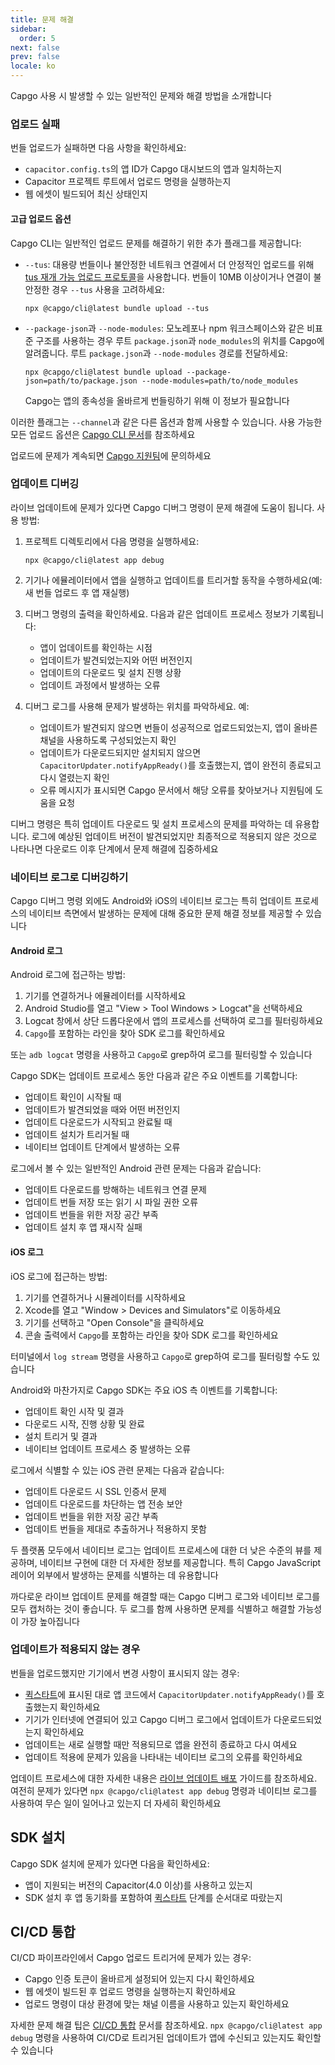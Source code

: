 ```yaml
---
title: 문제 해결
sidebar:
  order: 5
next: false
prev: false
locale: ko
---
```


Capgo 사용 시 발생할 수 있는 일반적인 문제와 해결 방법을 소개합니다

### 업로드 실패

번들 업로드가 실패하면 다음 사항을 확인하세요:
- `capacitor.config.ts`의 앱 ID가 Capgo 대시보드의 앱과 일치하는지
- Capacitor 프로젝트 루트에서 업로드 명령을 실행하는지 
- 웹 에셋이 빌드되어 최신 상태인지

#### 고급 업로드 옵션

Capgo CLI는 일반적인 업로드 문제를 해결하기 위한 추가 플래그를 제공합니다:

- `--tus`: 대용량 번들이나 불안정한 네트워크 연결에서 더 안정적인 업로드를 위해 [tus 재개 가능 업로드 프로토콜](https://tus.io/)을 사용합니다. 번들이 10MB 이상이거나 연결이 불안정한 경우 `--tus` 사용을 고려하세요:
  ```shell
  npx @capgo/cli@latest bundle upload --tus
  ```

- `--package-json`과 `--node-modules`: 모노레포나 npm 워크스페이스와 같은 비표준 구조를 사용하는 경우 루트 `package.json`과 `node_modules`의 위치를 Capgo에 알려줍니다. 루트 `package.json`과 `--node-modules` 경로를 전달하세요:
  ```shell
  npx @capgo/cli@latest bundle upload --package-json=path/to/package.json --node-modules=path/to/node_modules
  ```
  Capgo는 앱의 종속성을 올바르게 번들링하기 위해 이 정보가 필요합니다

이러한 플래그는 `--channel`과 같은 다른 옵션과 함께 사용할 수 있습니다. 사용 가능한 모든 업로드 옵션은 [Capgo CLI 문서](/docs/cli)를 참조하세요

업로드에 문제가 계속되면 [Capgo 지원팀](mailto:support@capgo.app)에 문의하세요

### 업데이트 디버깅

라이브 업데이트에 문제가 있다면 Capgo 디버그 명령이 문제 해결에 도움이 됩니다. 사용 방법:

1. 프로젝트 디렉토리에서 다음 명령을 실행하세요:
   ```shell
   npx @capgo/cli@latest app debug
   ```

2. 기기나 에뮬레이터에서 앱을 실행하고 업데이트를 트리거할 동작을 수행하세요(예: 새 번들 업로드 후 앱 재실행)

3. 디버그 명령의 출력을 확인하세요. 다음과 같은 업데이트 프로세스 정보가 기록됩니다:
   - 앱이 업데이트를 확인하는 시점
   - 업데이트가 발견되었는지와 어떤 버전인지
   - 업데이트의 다운로드 및 설치 진행 상황
   - 업데이트 과정에서 발생하는 오류

4. 디버그 로그를 사용해 문제가 발생하는 위치를 파악하세요. 예:
   - 업데이트가 발견되지 않으면 번들이 성공적으로 업로드되었는지, 앱이 올바른 채널을 사용하도록 구성되었는지 확인
   - 업데이트가 다운로드되지만 설치되지 않으면 `CapacitorUpdater.notifyAppReady()`를 호출했는지, 앱이 완전히 종료되고 다시 열렸는지 확인
   - 오류 메시지가 표시되면 Capgo 문서에서 해당 오류를 찾아보거나 지원팀에 도움을 요청

디버그 명령은 특히 업데이트 다운로드 및 설치 프로세스의 문제를 파악하는 데 유용합니다. 로그에 예상된 업데이트 버전이 발견되었지만 최종적으로 적용되지 않은 것으로 나타나면 다운로드 이후 단계에서 문제 해결에 집중하세요

### 네이티브 로그로 디버깅하기

Capgo 디버그 명령 외에도 Android와 iOS의 네이티브 로그는 특히 업데이트 프로세스의 네이티브 측면에서 발생하는 문제에 대해 중요한 문제 해결 정보를 제공할 수 있습니다

#### Android 로그

Android 로그에 접근하는 방법:

1. 기기를 연결하거나 에뮬레이터를 시작하세요
2. Android Studio를 열고 "View > Tool Windows > Logcat"을 선택하세요 
3. Logcat 창에서 상단 드롭다운에서 앱의 프로세스를 선택하여 로그를 필터링하세요
4. `Capgo`를 포함하는 라인을 찾아 SDK 로그를 확인하세요

또는 `adb logcat` 명령을 사용하고 `Capgo`로 grep하여 로그를 필터링할 수 있습니다

Capgo SDK는 업데이트 프로세스 동안 다음과 같은 주요 이벤트를 기록합니다:
- 업데이트 확인이 시작될 때
- 업데이트가 발견되었을 때와 어떤 버전인지
- 업데이트 다운로드가 시작되고 완료될 때
- 업데이트 설치가 트리거될 때
- 네이티브 업데이트 단계에서 발생하는 오류

로그에서 볼 수 있는 일반적인 Android 관련 문제는 다음과 같습니다:
- 업데이트 다운로드를 방해하는 네트워크 연결 문제
- 업데이트 번들 저장 또는 읽기 시 파일 권한 오류
- 업데이트 번들을 위한 저장 공간 부족
- 업데이트 설치 후 앱 재시작 실패

#### iOS 로그

iOS 로그에 접근하는 방법:

1. 기기를 연결하거나 시뮬레이터를 시작하세요
2. Xcode를 열고 "Window > Devices and Simulators"로 이동하세요
3. 기기를 선택하고 "Open Console"을 클릭하세요
4. 콘솔 출력에서 `Capgo`를 포함하는 라인을 찾아 SDK 로그를 확인하세요

터미널에서 `log stream` 명령을 사용하고 `Capgo`로 grep하여 로그를 필터링할 수도 있습니다

Android와 마찬가지로 Capgo SDK는 주요 iOS 측 이벤트를 기록합니다:
- 업데이트 확인 시작 및 결과
- 다운로드 시작, 진행 상황 및 완료
- 설치 트리거 및 결과
- 네이티브 업데이트 프로세스 중 발생하는 오류

로그에서 식별할 수 있는 iOS 관련 문제는 다음과 같습니다:
- 업데이트 다운로드 시 SSL 인증서 문제
- 업데이트 다운로드를 차단하는 앱 전송 보안 
- 업데이트 번들을 위한 저장 공간 부족
- 업데이트 번들을 제대로 추출하거나 적용하지 못함

두 플랫폼 모두에서 네이티브 로그는 업데이트 프로세스에 대한 더 낮은 수준의 뷰를 제공하며, 네이티브 구현에 대한 더 자세한 정보를 제공합니다. 특히 Capgo JavaScript 레이어 외부에서 발생하는 문제를 식별하는 데 유용합니다

까다로운 라이브 업데이트 문제를 해결할 때는 Capgo 디버그 로그와 네이티브 로그를 모두 캡처하는 것이 좋습니다. 두 로그를 함께 사용하면 문제를 식별하고 해결할 가능성이 가장 높아집니다

### 업데이트가 적용되지 않는 경우

번들을 업로드했지만 기기에서 변경 사항이 표시되지 않는 경우:
- [퀵스타트](/docs/getting-started/quickstart)에 표시된 대로 앱 코드에서 `CapacitorUpdater.notifyAppReady()`를 호출했는지 확인하세요  
- 기기가 인터넷에 연결되어 있고 Capgo 디버그 로그에서 업데이트가 다운로드되었는지 확인하세요
- 업데이트는 새로 실행할 때만 적용되므로 앱을 완전히 종료하고 다시 여세요
- 업데이트 적용에 문제가 있음을 나타내는 네이티브 로그의 오류를 확인하세요

업데이트 프로세스에 대한 자세한 내용은 [라이브 업데이트 배포](/docs/getting-started/deploy) 가이드를 참조하세요. 여전히 문제가 있다면 `npx @capgo/cli@latest app debug` 명령과 네이티브 로그를 사용하여 무슨 일이 일어나고 있는지 더 자세히 확인하세요

## SDK 설치

Capgo SDK 설치에 문제가 있다면 다음을 확인하세요:
- 앱이 지원되는 버전의 Capacitor(4.0 이상)를 사용하고 있는지
- SDK 설치 후 앱 동기화를 포함하여 [퀵스타트](/docs/getting-started/quickstart) 단계를 순서대로 따랐는지

## CI/CD 통합 

CI/CD 파이프라인에서 Capgo 업로드 트리거에 문제가 있는 경우:
- Capgo 인증 토큰이 올바르게 설정되어 있는지 다시 확인하세요 
- 웹 에셋이 빌드된 후 업로드 명령을 실행하는지 확인하세요
- 업로드 명령이 대상 환경에 맞는 채널 이름을 사용하고 있는지 확인하세요

자세한 문제 해결 팁은 [CI/CD 통합](/docs/cicd-integration) 문서를 참조하세요. `npx @capgo/cli@latest app debug` 명령을 사용하여 CI/CD로 트리거된 업데이트가 앱에 수신되고 있는지도 확인할 수 있습니다
